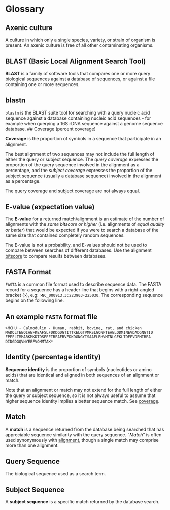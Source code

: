 # Glossary { .unnumbered }

## Axenic culture

A culture in which only a single species, variety, or strain of organism is present. An axenic culture is free of all other contaminating organisms.

## BLAST (Basic Local Alignment Search Tool)

**BLAST** is a family of software tools that compares one or more query biological sequences against a database of sequences, or against a file containing one or more sequences. 

## blastn 

`blastn` is the BLAST suite tool for searching with a query nucleic acid sequence against a database containing nucleic acid sequences - for example when querying a 16S rDNA sequence against a genome sequence database.
## Coverage (percent coverage)

**Coverage** is the proportion of symbols in a sequence that participate in an alignment.

::: { .callout-note }
The best alignment of two sequences may not include the full length of either the query or subject sequence. The _query coverage_ expresses the proportion of the query sequence involved in the alignment as a percentage, and the _subject coverage_ expresses the proportion of the subject sequence (usually a database sequence) involved in the alignment as a percentage. 
:::

::: { .callout-warning }
The query coverage and subject coverage are not always equal.
:::

## E-value (expectation value)

The **E-value** for a returned match/alignment is an estimate of the number of alignments with the _same bitscore or higher_ (i.e. alignments of _equal quality or better_) that would be expected if you were to search a database of the same size that contained completely random sequences. 

::: { .callout-important }
The E-value is not a probability, and E-values should not be used to compare between searches of different databases. Use the alignment [bitscore](#bitscore) to compare results between databases.
:::

## FASTA Format

`FASTA` is a common file format used to describe sequence data. The FASTA record for a sequence has a header line that begins with a right-angled bracket (`>`), e.g: `>NC_000913.3:223903-225030`. The corresponding sequence begins on the following line.

::: { .callout-note collapse="true" }
## An example `FASTA` format file

```
>MCHU - Calmodulin - Human, rabbit, bovine, rat, and chicken
MADQLTEEQIAEFKEAFSLFDKDGDGTITTKELGTVMRSLGQNPTEAELQDMINEVDADGNGTID
FPEFLTMMARKMKDTDSEEEIREAFRVFDKDGNGYISAAELRHVMTNLGEKLTDEEVDEMIREA
DIDGDGQVNYEEFVQMMTAK*
```
:::

## Identity (percentage identity)

**Sequence identity** is the proportion of symbols (nucleotides or amino acids) that are identical and aligned in both sequences of an alignment or match. 

::: { .callout-warning }
Note that an alignment or match may not extend for the full length of either the query or subject sequence, so it is not always useful to assume that higher sequence identity implies a better sequence match. See [coverage](#coverage-percent-coverage).
:::

## Match

A **match** is a sequence returned from the database being searched that has appreciable sequence similarity with the query sequence. "*Match*" is often used synonymously with [alignment](#alignment), though a single match may comprise more than one alignment.

## Query Sequence

The biological sequence used as a search term.

## Subject Sequence

A **subject sequence** is a specific match returned by the database search.